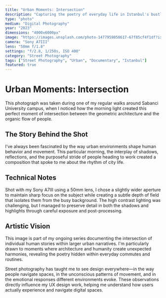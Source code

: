 ```yaml
---
title: "Urban Moments: Intersection"
description: "Capturing the poetry of everyday life in Istanbul's bustling streets during my university years."
type: "photo"
medium: "Digital Photography"
year: "2023"
dimensions: "4000x6000px"
image: "https://images.unsplash.com/photo-1477959858617-67f85cf4f1df?ixlib=rb-4.0.3&ixid=M3wxMjA3fDB8MHxwaG90by1wYWdlfHx8fGVufDB8fHx8fA%3D%3D&auto=format&fit=crop&w=800&q=80"
camera: "Sony A7III"
lens: "50mm f/1.8"
settings: "f/2.8, 1/250s, ISO 400"
category: "Street Photography"
tags: ["Street Photography", "Urban", "Documentary", "Istanbul"]
featured: true
---
```


# Urban Moments: Intersection

This photograph was taken during one of my regular walks around Sabanci University campus, when I noticed how the morning light created this perfect moment of intersection between the geometric architecture and the organic flow of people.

## The Story Behind the Shot

I've always been fascinated by the way urban environments shape human behavior and movement. This particular morning, the interplay of shadows, reflections, and the purposeful stride of people heading to work created a composition that spoke to me about the rhythm of city life.

## Technical Notes

Shot with my Sony A7III using a 50mm lens, I chose a slightly wider aperture to maintain sharp focus on the subject while creating a subtle depth of field that isolates them from the busy background. The high contrast lighting was challenging, but I managed to preserve detail in both the shadows and highlights through careful exposure and post-processing.

## Artistic Vision

This image is part of my ongoing series documenting the intersection of individual human stories within larger urban narratives. I'm particularly drawn to moments where architecture and humanity create unexpected harmonies, revealing the poetry hidden within everyday commutes and routines.

Street photography has taught me to see design everywhere—in the way people navigate spaces, in the unconscious patterns of movement, and in the emotional responses different environments evoke. These observations directly influence my UX design work, helping me understand how users actually experience and navigate digital spaces. 